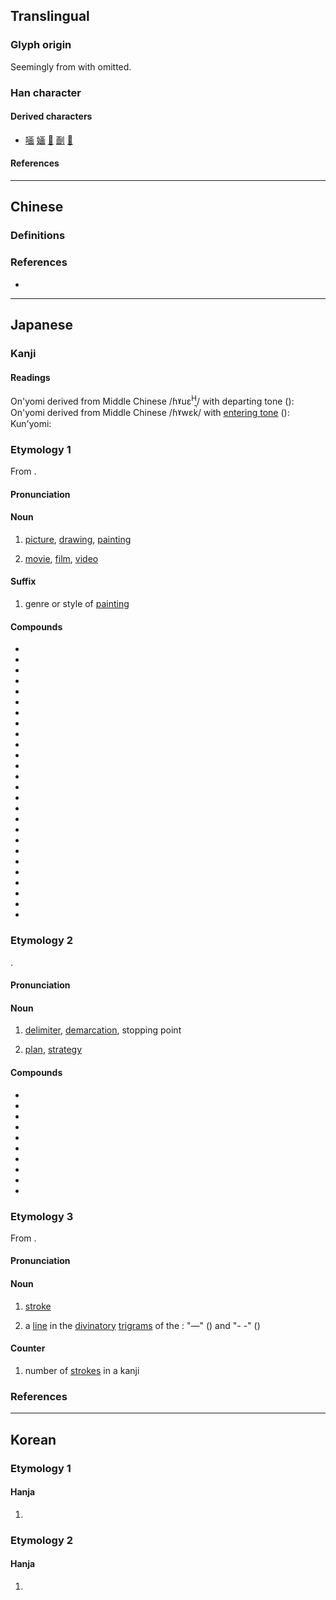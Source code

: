 {{also|畫|划}}
{{character info}}
{{character info|0xFAA3}}
==Translingual==
{{stroke order|type=bw}}
{{CJKV-forms|畫|画|画|畵}}

===Glyph origin===
Seemingly from {{l|mul|畵}} with {{l|mul|𦘒}} omitted.

===Han character===
{{Han char|rn=102|rad=田|as=03|sn=8|four=10770|canj=MUW|ids=⿱一𰢵<small>(GT)</small>,⿱一⿶凵由<small>(JK)</small>}}

====Derived characters====
* [[𠵾]] [[婳]] [[𡳒]] [[㓰]] [[𤳰]]

====References====
{{Han ref|kx=0759.080|dkj=21739|dj=1169.080|hdz=42530.050|uh=753B|ud=30011}}
{{Han ref|uh=FAA3}}

----

==Chinese==

===Definitions===
{{zh-see|畫|sv}}

===References===
* {{R:twedu|A02650-002}}

----

==Japanese==
{{ja-kanji forms|画|畫}}

===Kanji===
{{ja-kanji|grade=2|rs=田03|kyu=畫}}

====Readings====
On'yomi derived from Middle Chinese /ɦˠuɛ<sup>H</sup>/ with departing tone ({{l|zh|去聲}}):
{{ja-readings
|goon=え<ゑ, が<ぐわ
|kanon=かい<くわい
}}
On'yomi derived from Middle Chinese /ɦˠwɛk̚/ with [[entering tone]] ({{l|zh|入聲}}):
{{ja-readings
|goon=わく
|kanon=かく<くわく
}}
Kun'yomi:
{{ja-readings
|kun=えが-く<ゑが-く, か-く
}}

===Etymology 1===
{{ja-kanjitab|が|yomi=goon}}
From {{der|ja|ltc|sort=が|-}} {{ltc-l|畫|id=1}}.

====Pronunciation====
{{ja-pron|が|acc=1|acc_ref=DJR|y=goon}}

====Noun====
{{ja-noun|が|kyu=畫}}

# [[picture]], [[drawing]], [[painting]]
#: {{synonyms|ja|絵}}
# [[movie]], [[film]], [[video]]

====Suffix====
{{ja-pos|suffix|hira=が|kyu=畫}}

# genre or style of [[painting]]
#: {{ux|ja|風景画|landscape|tr=fuukeiga|inline=1}}
#: {{ux|ja|静物画|still life|tr=seibutsuga|inline=1}}
#: {{ux|ja|西洋画|Western painting|tr=seiyouga|inline=1}}
#: {{ux|ja|日本画|Japanese painting|tr=nihonga|inline=1}}

====Compounds====
{{der-top|Compounds|columns=3}}
* {{ja-r|映%画|えい%が|movie}}
* {{ja-r|絵%画|かい%が}}
* {{ja-r|画家|がか|painter; artist}}
* {{ja-r|画架|がか|[[easel]]}}
* {{ja-r|画%角|が%かく}}
* {{ja-r|画%工|が%こう|painter; artist}}
* {{ja-r|画%材|が%ざい|art supplies}}
* {{ja-r|画%質|が%しつ}}
* {{ja-r|画%集|が%しゅう|art book}}
* {{ja-r|画%商|が%しょう|art dealer}}
* {{ja-r|画%帖|が%じょう|picture album}}
* {{ja-r|画素|がそ|[[pixel]]}}
* {{ja-r|画%像|が%ぞう|image}}
* {{ja-r|画%伯|が%はく}}
* {{ja-r|画%板|が%ばん}}
* {{ja-r|画眉|がび}}
* {{ja-r|画%餅|が%べい|something useless|lit=picture of rice cakes}}
* {{ja-r|画%舫|が%ぼう}}
* {{ja-r|画%面|が%めん}}
* {{ja-r|画%竜|が%りょう}}
* {{ja-r|画%竜 点%睛|が%りょう てん%せい|finishing touches|lit=adding the eyes to a painting of a dragon}}
* {{ja-r|画%廊|が%ろう|art gallery}}
* {{ja-r|画%楼|が%ろう}}
* {{ja-r|図画|ずが}}
* {{ja-r|動%画|どう%が}}
* {{ja-r|版%画|はん%が|art print}}
{{der-bottom}}

===Etymology 2===
{{ja-kanjitab|かく|yomi=kanon|kyu=-|alt=劃:dated}}
{{ja-daiyouji|画|劃}}.

====Pronunciation====
{{ja-pron|かく|acc=0|acc_ref=DJR|acc_note=“stroke”|acc2=2|acc2_ref=DJR|acc2_note=“stroke”|y=kanon}}

====Noun====
{{ja-noun|かく|kyu=劃}}

# [[delimiter]], [[demarcation]], stopping point
#: {{ux|ja|区画|division; (city) block; plot (of land)|tr=kukaku|inline=1}}
# [[plan]], [[strategy]]
#: {{ux|ja|計画|plan; project; schedule; program|tr=keikaku|inline=1}}
#: {{ux|ja|画策|planning; scheming|tr=kakusaku|inline=1}}

====Compounds====
{{der-top|columns=3}}
* {{ja-r|画%一|かく%いつ}}
* {{ja-r|画%策|かく%さく}}
* {{ja-r|画%然|かく%ぜん}}
* {{ja-r|画%定|かく%てい|demarcation}}
* {{ja-r|画%期|かっ%き|end of an era}}
* {{ja-r|画%期%的|かっ%き%てき}}
* {{ja-r|企%画|き%かく}}
* {{ja-r|区%画|く%かく}}
* {{ja-r|計%画|けい%かく}}
* {{ja-r|分%画|ぶん%かく}}
{{der-bottom}}

===Etymology 3===
{{ja-kanjitab|かく|yomi=kanon}}
From {{der|ja|ltc|sort=かく|-}} {{ltc-l|畫|id=2}}.

====Pronunciation====
{{ja-pron|かく|acc=0|acc_ref=DJR|acc_note=“stroke”|acc2=2|acc2_ref=DJR|acc2_note=“stroke”|y=kanon}}

====Noun====
{{ja-noun|かく|kyu=畫}}

# [[stroke]] {{gl|the individual lines and dots that comprise a kanji character}}
#: {{ux|ja|[[筆画]]|tr=hikkaku|stroke|inline=1}}
# a [[line]] in the [[divinatory]] [[trigram]]s of the ''{{w|I Ching}}'': "—" ({{l|ja|陽}}) and "- -" ({{l|ja|陰}})

====Counter====
{{ja-pos|counter|かく|kyu=畫}}

# number of [[stroke]]s in a kanji

===References===
<references/>

----

==Korean==

===Etymology 1===

====Hanja====
{{ko-hanja|그림|화}}

# {{alt form|ko|畫}}

===Etymology 2===

====Hanja====
{{ko-hanja|긋다|그을|획}}

# {{alt form|ko|畫}}